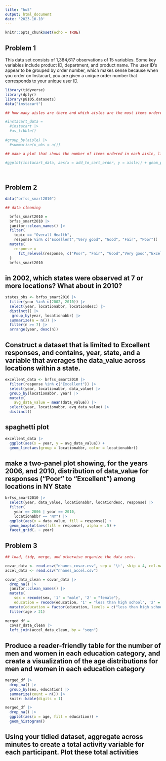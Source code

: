 ```yaml
---
title: "hw3"
output: html_document
date: '2023-10-10'
---
```


```r
knitr::opts_chunk$set(echo = TRUE)
```

## Problem 1

This data set consists of 1,384,617 observations of 15 variables. Some key variables include product ID, department, and product name. The user ID's appear to be grouped by order number, which makes sense because when you order on Instacart, you are given a unique order number that corresponds to your unique user ID. 
```r
library(tidyverse)
library(dplyr)
library(p8105.datasets)
data("instacart")

## how many aisles are there and which aisles are the most items ordered from?

#instacart_data = 
  #instacart |> 
  #as_tibble()
  
#group_by(aisle) |>
  #summarize(n_obs = n())

## make a plot that shows the number of items ordered in each aisle, limiting this to aisles with more than 10000 items ordered. Arrange aisles sensibly, and organize your plot so others can read it.

#ggplot(instacart_data, aes(x = add_to_cart_order, y = aisle)) + geom_point()
  
  
```

## Problem 2

```r
data("brfss_smart2010")

## data cleaning 

  brfss_smart2010 =
  brfss_smart2010 |>     
  janitor::clean_names() |> 
  filter(
    topic == "Overall Health",
    response %in% c("Excellent","Very good", "Good", "Fair", "Poor")) |> 
  mutate( 
    response = 
      fct_relevel(response, c("Poor", "Fair", "Good","Very good","Excellent" ))
  )
  brfss_smart2010


```

## in 2002, which states were observed at 7 or more locations? What about in 2010?

```r
states_obs <- brfss_smart2010 |> 
  filter(year %in% c(2002, 2010)) |> 
  select(year, locationabbr, locationdesc) |> 
  distinct() |> 
   group_by(year, locationabbr) |>
  summarize(n = n()) |> 
  filter(n >= 7) |> 
  arrange(year, desc(n))
```

## Construct a dataset that is limited to Excellent responses, and contains, year, state, and a variable that averages the data_value across locations within a state.

```r
excellent_data <- brfss_smart2010 |> 
  filter(response %in% c("Excellent")) |>
  select(year, locationabbr, data_value) |>
  group_by(locationabbr, year) |> 
  mutate(
    avg_data_value = mean(data_value)) |> 
  select(year, locationabbr, avg_data_value) |> 
  distinct()
```

## spaghetti plot

```r
excellent_data |> 
  ggplot(aes(x = year, y = avg_data_value)) +
  geom_line(aes(group = locationabbr, color = locationabbr))

```

## make a two-panel plot showing, for the years 2006, and 2010, distribution of data_value for responses (“Poor” to “Excellent”) among locations in NY State

```r
brfss_smart2010 |> 
  select(year, data_value, locationabbr, locationdesc, response) |> 
  filter(
    year == 2006 | year == 2010,
    locationabbr == "NY") |> 
  ggplot(aes(x = data_value, fill = response)) +
  geom_boxplot(aes(fill = response), alpha = .5) +
  facet_grid(. ~ year)
```

## Problem 3 

```r
## load, tidy, merge, and otherwise organize the data sets.

covar_data <- read.csv("nhanes_covar.csv", sep = '\t', skip = 4, col.names = c("seqn", "SEQN"))
accel_data <- read.csv("nhanes_accel.csv")

covar_data_clean = covar_data |> 
  drop_na() |> 
  janitor::clean_names() |> 
  mutate(
    sex = recode(sex, '1' = "male", '2' = "female"),
    education = recode(education, '1' = "less than high school", '2' = "high school equivalent", '3' = "more than high school")) |> 
  mutate(education = factor(education, levels = c("less than high school", "high school equivalent", "more than high")))
  filter(age > 21)
  
merged_df = 
  covar_data_clean |> 
  left_join(accel_data_clean, by = "seqn")
```

## Produce a reader-friendly table for the number of men and women in each education category, and create a visualization of the age distributions for men and women in each education category

```r
merged_df |>
  drop_na() |> 
  group_by(sex, education) |>
  summarize(count = n()) |> 
  knitr::kable(digits = 1)  

merged_df |>
  drop_na() |> 
  ggplot(aes(x = age, fill = education)) +
  geom_histogram()

```

## Using your tidied dataset, aggregate across minutes to create a total activity variable for each participant. Plot these total activities

```r

  

```

